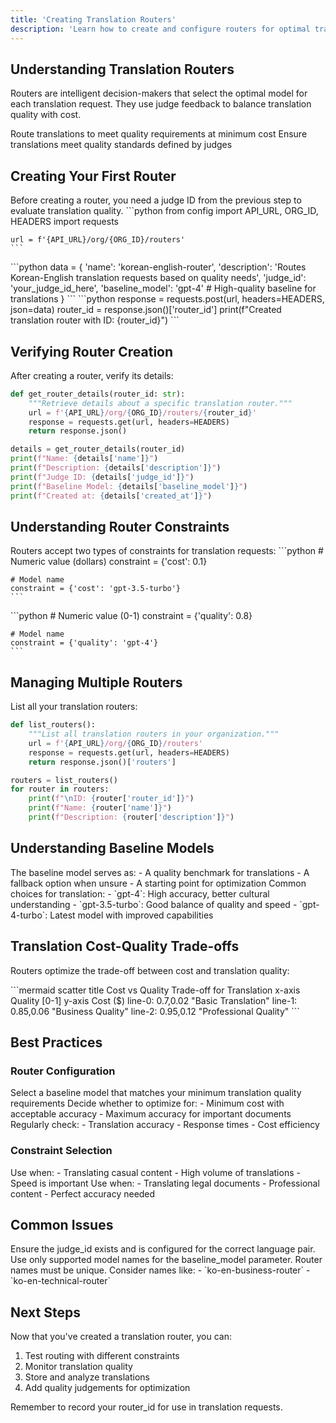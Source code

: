 ```yaml
---
title: 'Creating Translation Routers'
description: 'Learn how to create and configure routers for optimal translation model selection'
---
```


## Understanding Translation Routers
Routers are intelligent decision-makers that select the optimal model for each translation request. They use judge feedback to balance translation quality with cost.

<CardGroup cols={2}>
  <Card title="Cost Optimization" icon="money-bill">
    Route translations to meet quality requirements at minimum cost
  </Card>
  <Card title="Quality Control" icon="star">
    Ensure translations meet quality standards defined by judges
  </Card>
</CardGroup>

## Creating Your First Router
<Note>
  Before creating a router, you need a judge ID from the previous step to evaluate translation quality.
</Note>

<Steps>
  <Step title="Initialize Router Creation">
    ```python
    from config import API_URL, ORG_ID, HEADERS
    import requests

    url = f'{API_URL}/org/{ORG_ID}/routers'
    ```
  </Step>
  <Step title="Define Router Parameters">
    ```python
    data = {
        'name': 'korean-english-router',
        'description': 'Routes Korean-English translation requests based on quality needs',
        'judge_id': 'your_judge_id_here',
        'baseline_model': 'gpt-4'  # High-quality baseline for translations
    }
    ```
  </Step>
  <Step title="Create Router">
    ```python
    response = requests.post(url, headers=HEADERS, json=data)
    router_id = response.json()['router_id']
    print(f"Created translation router with ID: {router_id}")
    ```
  </Step>
</Steps>

## Verifying Router Creation
After creating a router, verify its details:
```python
def get_router_details(router_id: str):
    """Retrieve details about a specific translation router."""
    url = f'{API_URL}/org/{ORG_ID}/routers/{router_id}'
    response = requests.get(url, headers=HEADERS)
    return response.json()

details = get_router_details(router_id)
print(f"Name: {details['name']}")
print(f"Description: {details['description']}")
print(f"Judge ID: {details['judge_id']}")
print(f"Baseline Model: {details['baseline_model']}")
print(f"Created at: {details['created_at']}")
```

## Understanding Router Constraints
Routers accept two types of constraints for translation requests:
<CardGroup cols={2}>
  <Card title="Cost Constraints" icon="dollar-sign">
    ```python
    # Numeric value (dollars)
    constraint = {'cost': 0.1}
    
    # Model name
    constraint = {'cost': 'gpt-3.5-turbo'}
    ```
  </Card>
  <Card title="Quality Constraints" icon="chart-line">
    ```python
    # Numeric value (0-1)
    constraint = {'quality': 0.8}
    
    # Model name
    constraint = {'quality': 'gpt-4'}
    ```
  </Card>
</CardGroup>

## Managing Multiple Routers
List all your translation routers:
```python
def list_routers():
    """List all translation routers in your organization."""
    url = f'{API_URL}/org/{ORG_ID}/routers'
    response = requests.get(url, headers=HEADERS)
    return response.json()['routers']

routers = list_routers()
for router in routers:
    print(f"\nID: {router['router_id']}")
    print(f"Name: {router['name']}")
    print(f"Description: {router['description']}")
```

## Understanding Baseline Models
<AccordionGroup>
  <Accordion title="What is a Baseline Model?">
    The baseline model serves as:
    - A quality benchmark for translations
    - A fallback option when unsure
    - A starting point for optimization
  </Accordion>
  <Accordion title="Choosing a Baseline">
    Common choices for translation:
    - `gpt-4`: High accuracy, better cultural understanding
    - `gpt-3.5-turbo`: Good balance of quality and speed
    - `gpt-4-turbo`: Latest model with improved capabilities
  </Accordion>
</AccordionGroup>

## Translation Cost-Quality Trade-offs
Routers optimize the trade-off between cost and translation quality:
<Frame>
  ```mermaid
  scatter
    title Cost vs Quality Trade-off for Translation
    x-axis Quality [0-1]
    y-axis Cost ($)
    line-0: 0.7,0.02 "Basic Translation"
    line-1: 0.85,0.06 "Business Quality"
    line-2: 0.95,0.12 "Professional Quality"
  ```
</Frame>

## Best Practices
### Router Configuration
<Steps>
  <Step title="Choose Appropriate Baseline">
    Select a baseline model that matches your minimum translation quality requirements
  </Step>
  <Step title="Define Clear Objectives">
    Decide whether to optimize for:
    - Minimum cost with acceptable accuracy
    - Maximum accuracy for important documents
  </Step>
  <Step title="Monitor Performance">
    Regularly check:
    - Translation accuracy
    - Response times
    - Cost efficiency
  </Step>
</Steps>

### Constraint Selection
<CardGroup cols={2}>
  <Card title="Cost-Based Routing" icon="money-bill-trend-up">
    Use when:
    - Translating casual content
    - High volume of translations
    - Speed is important
  </Card>
  <Card title="Quality-Based Routing" icon="ranking-star">
    Use when:
    - Translating legal documents
    - Professional content
    - Perfect accuracy needed
  </Card>
</CardGroup>

## Common Issues
<AccordionGroup>
  <Accordion title="Invalid Judge ID">
    Ensure the judge_id exists and is configured for the correct language pair.
  </Accordion>
  <Accordion title="Invalid Baseline Model">
    Use only supported model names for the baseline_model parameter.
  </Accordion>
  <Accordion title="Duplicate Names">
    Router names must be unique. Consider names like:
    - `ko-en-business-router`
    - `ko-en-technical-router`
  </Accordion>
</AccordionGroup>

## Next Steps
Now that you've created a translation router, you can:
1. Test routing with different constraints
2. Monitor translation quality
3. Store and analyze translations
4. Add quality judgements for optimization

<Note>
  Remember to record your router_id for use in translation requests.
</Note>